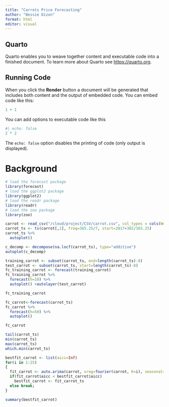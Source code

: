 ```yaml
---
title: "Carrots Price Forecasting"
author: "Bessie Dizon"
format: html
editor: visual
---
```


## Quarto

Quarto enables you to weave together content and executable code into a finished document. To learn more about Quarto see <https://quarto.org>.

## Running Code

When you click the **Render** button a document will be generated that includes both content and the output of embedded code. You can embed code like this:

```r
1 + 1
```

You can add options to executable code like this

```r
#| echo: false
2 * 2
```

The `echo: false` option disables the printing of code (only output is displayed).

# Background 

```r
# load the forecast package
library(forecast)
# load the ggplot2 package
library(ggplot2)
# load the readr package
library(readr)
# load the zoo package
library(zoo)

```

```r
carrot <- read_csv("/cloud/project/CSV/carrot.csv", col_types = cols(Week = col_date(format = "%Y-%m-%d")))
carrot_ts <- ts(carrot[,2], freq=365.25/7, start=2017+302/365.25)
carrot_ts %>%
  autoplot()
```

```r
c_decomp <- decompose(na.locf(carrot_ts), type="additive")
autoplot(c_decomp)
```

```r
training_carrot <- subset(carrot_ts, end=length(carrot_ts)-8)
test_carrot <- subset(carrot_ts, start=length(carrot_ts)-8)
fc_training_carrot <- forecast(training_carrot)
fc_training_carrot %>%
  forecast(h=10) %>%
  autoplot() +autolayer(test_carrot)

```

```r
fc_training_carrot
```

```r
fc_carrot<-forecast(carrot_ts)
fc_carrot %>%
  forecast(h=50) %>%
  autoplot()
```

```r
fc_carrot
```

```r
tail(carrot_ts)
min(carrot_ts)
max(carrot_ts)
which.min(carrot_ts)
```

```r
bestfit_carrot <- list(aicc=Inf)
for(i in 1:25)
{
  fit_carrot <- auto.arima(carrot, xreg=fourier(carrot, K=i), seasonal=FALSE)
  if(fit_carrot$aicc < bestfit_carrot$aicc)
    bestfit_carrot <- fit_carrot_ts
  else break;
}
```

```r
summary(bestfit_carrot)
```
